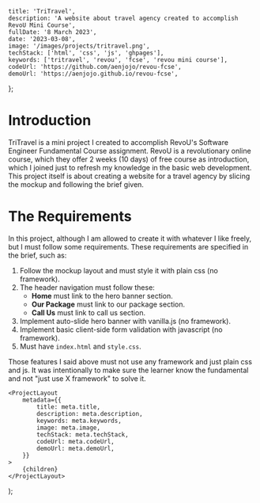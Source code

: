 
	title: 'TriTravel',
	description: 'A website about travel agency created to accomplish RevoU Mini Course',
	fullDate: '8 March 2023',
	date: '2023-03-08',
	image: '/images/projects/tritravel.png',
	techStack: ['html', 'css', 'js', 'ghpages'],
	keywords: ['tritravel', 'revou', 'fcse', 'revou mini course'],
	codeUrl: 'https://github.com/aenjojo/revou-fcse',
	demoUrl: 'https://aenjojo.github.io/revou-fcse',
};

# Introduction
TriTravel is a mini project I created to accomplish RevoU's Software Engineer Fundamental Course assignment.
RevoU is a revolutionary online course, which they offer 2 weeks (10 days) of free course as introduction,
which I joined just to refresh my knowledge in the basic web development.
This project itself is about creating a website for a travel agency by slicing the mockup and following the brief given.

# The Requirements
In this project, although I am allowed to create it with whatever I like freely, but I must follow some requirements.
These requirements are specified in the brief, such as:
1. Follow the mockup layout and must style it with plain css (no framework).
2. The header navigation must follow these:
	* **Home** must link to the hero banner section.
	* **Our Package** must link to our package section.
	* **Call Us** must link to call us section.
3. Implement auto-slide hero banner with vanilla.js (no framework).
4. Implement basic client-side form validation with javascript (no framework).
5. Must have `index.html` and `style.css`.

Those features I said above must not use any framework and just plain css and js.
It was intentionally to make sure the learner know the fundamental and not "just use X framework" to solve it.

	<ProjectLayout
		metadata={{
			title: meta.title,
			description: meta.description,
			keywords: meta.keywords,
			image: meta.image,
			techStack: meta.techStack,
			codeUrl: meta.codeUrl,
			demoUrl: meta.demoUrl,
		}}
	>
		{children}
	</ProjectLayout>
);